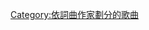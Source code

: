 {{noteTA
|1=zh-cn:哈立德;zh-tw:凱利德;
}}
{{Category explanation|'''哈立德·罗宾逊'''（即'''[[哈立德_(歌手)|哈立德]]'''）創作或聯合創作的歌曲。關於哈立德的歌曲，請見「[[:Category:哈立德歌曲|:Category:哈立德歌曲]]」}}

[[Category:依詞曲作家劃分的歌曲|Category:依詞曲作家劃分的歌曲]]